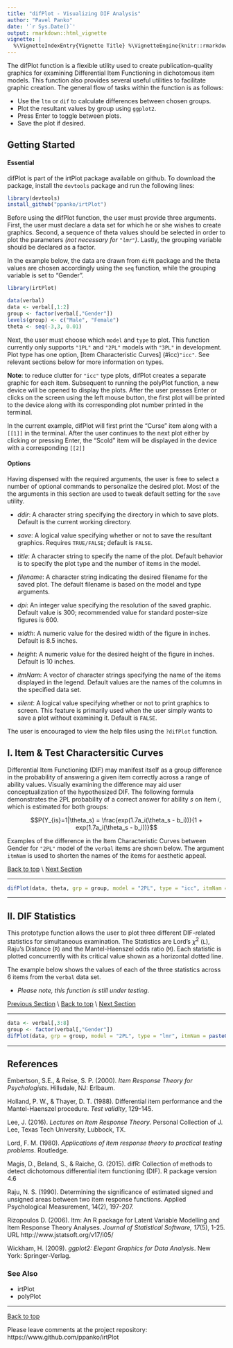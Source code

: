 ```yaml
---
title: "difPlot - Visualizing DIF Analysis"
author: "Pavel Panko"
date: '`r Sys.Date()`'
output: rmarkdown::html_vignette
vignette: |
  %\VignetteIndexEntry{Vignette Title} %\VignetteEngine{knitr::rmarkdown} %\VignetteEncoding{UTF-8}
---
```


The difPlot function is a flexible utility used to create publication-quality graphics for examining Differential Item Functioning in dichotomous item models. This function also provides several useful utilities to facilitate graphic creation. The general flow of tasks within the function is as follows: 

- Use the `ltm` or `dif` to calculate differences between chosen groups.  
- Plot the resultant values by group using `ggplot2`. 
- Press Enter to toggle between plots.
- Save the plot if desired. 

<a name = "top"/>

## Getting Started

#### Essential
difPlot is part of the irtPlot package available on github. To download the package, install the `devtools` package and run the following lines:

```r
library(devtools)
install_github("ppanko/irtPlot")
```
Before using the difPlot function, the user must provide three arguments. First, the user must declare a data set for which he or she wishes to create graphics. Second, a sequence of theta values should be selected in order to plot the parameters *(not necessary for `"lmr"`)*. Lastly, the grouping variable should be declared as a factor. 

In the example below, the data are drawn from `difR` package and the theta values are chosen accordingly using the `seq` function, while the grouping variable is set to "Gender". 
```r
library(irtPlot)

data(verbal)
data <- verbal[,1:2]
group <- factor(verbal[,"Gender"]) 
levels(group) <- c("Male", "Female")
theta <- seq(-3,3, 0.01)
```
Next, the user must choose which `model` and `type` to plot. This function currently only supports `"1PL"` and `"2PL"` models with `"3PL"` in development. Plot type has one option, [Item Characteristic Curves] (#icc)`"icc"`. See relevant sections below for more information on types. 

**Note**: to reduce clutter for `"icc"` type plots, difPlot creates a separate graphic for each item. Subsequent to running the polyPlot function, a new device will be opened to display the plots. After the user presses Enter or clicks on the screen using the left mouse button, the first plot will be printed to the device along with its corresponding plot number printed in the terminal. 

In the current example, difPlot will first print the "Curse" item along with a `[[1]]` in the terminal. After the user continues to the next plot either by clicking or pressing Enter, the "Scold" item will be displayed in the device with a corresponding `[[2]]`

#### Options

Having dispensed with the required arguments, the user is free to select a number of optional commands to personalize the desired plot. Most of the the arguments in this section are used to tweak default setting for the `save` utility. 

- *ddir*: A character string specifying the directory in which to save plots. Default is the current working directory. 

- *save*: A logical value specifying whether or not to save the resultant graphics. Requires `TRUE/FALSE`; default is `FALSE`. 

- *title*: A character string to specify the name of the plot. Default behavior is to specify the plot type and the number of items in the model. 

- *filename*: A character string indicating the desired filename for the saved plot. The default filename is based on the model and type arguments. 

- *dpi*: An integer value specifying the resolution of the saved graphic. Default value is 300; recommended value for standard poster-size figures is 600. 

- *width*: A numeric value for the desired width of the figure in inches. Default is 8.5 inches.

- *height*: A numeric value for the desired height of the figure in inches. Default is 10 inches. 

- *itmNam*: A vector of character strings specifying the name of the items displayed in the legend. Default values are the names of the columns in the specified data set. 

- *silent*: A logical value specifying whether or not to print graphics to screen. This feature is primarily used when the user simply wants to save a plot without examining it. Default is `FALSE`. 

The user is encouraged to view the help files using the `?difPlot` function. 

<a name = "icc"/>

## I. Item & Test Charactersitic Curves 

Differential Item Functioning (DIF) may manifest itself as a group difference in the probability of answering a given item correctly across a range of ability values. Visually examining the difference may aid user conceptualization of the hypothesized DIF. The following formula demonstrates the 2PL probability of a correct answer for ability *s* on item *i*, which is estimated for both groups: 

$$P(Y_{is}=1|\theta_s) = \frac{exp(1.7a_i(\theta_s - b_i))}{1 + exp(1.7a_i(\theta_s - b_i))}$$

Examples of the difference in the Item Characteristic Curves between Gender for `"2PL"` model of the `verbal` items are shown below. The argument `itmNam` is used to shorten the names of the items for aesthetic appeal. 

[Back to top](#top) \\
[Next Section](#lmr)

***

```r
difPlot(data, theta, grp = group, model = "2PL", type = "icc", itmNam = c("Curse", "Scold"))
```

***

<a name = "lmr"/>

## II. DIF Statistics 

This prototype function allows the user to plot three different DIF-related statistics for simultaneous examination. The Statistics are Lord's $\chi^2$ (`L`), Raju's Distance (`R`) and the Mantel-Haenszel odds ratio (`M`). Each statistic is plotted concurrently with its critical value shown as a horizontal dotted line. 

The example below shows the values of each of the three statistics across 6 items from the `verbal` data set. 

- *Please note, this function is still under testing*. 

[Previous Section](#icc) \\ 
[Back to top](#top) \\
[Next Section](#ref)

***

```r
data <- verbal[,3:8]
group <- factor(verbal[,"Gender"])
difPlot(data, grp = group, model = "2PL", type = "lmr", itmNam = paste0("Itm", 1:6))
```

***

<a name = "ref"/>

## References 
Embertson, S.E., & Reise, S. P. (2000). *Item Response Theory for Psychologists*. Hillsdale, NJ: Erlbaum.

Holland, P. W., & Thayer, D. T. (1988). Differential item performance and the Mantel-Haenszel procedure. *Test validity*, 129-145.

Lee, J. (2016). *Lectures on Item Response Theory*. Personal Collection of J. Lee, Texas Tech University, 
  Lubbock, TX.
  
Lord, F. M. (1980). *Applications of item response theory to practical testing problems*. Routledge.

Magis, D., Beland, S., & Raiche, G. (2015). difR: Collection of methods to detect dichotomous differential item functioning (DIF). R package version 4.6

Raju, N. S. (1990). Determining the significance of estimated signed and unsigned areas between two item response functions. Applied Psychological Measurement, 14(2), 197-207.

Rizopoulos D. (2006). ltm: An R package for Latent Variable Modelling and Item Response Theory Analyses. 
  *Journal of Statistical Software, 17*(5), 1-25. URL http://www.jstatsoft.org/v17/i05/

Wickham, H. (2009). *ggplot2: Elegant Graphics for Data Analysis*. New York: Springer-Verlag.

### See Also
- irtPlot
- polyPlot

***
[Back to top](#top)

Please leave comments at the project repository: https://www.github.com/ppanko/irtPlot 


